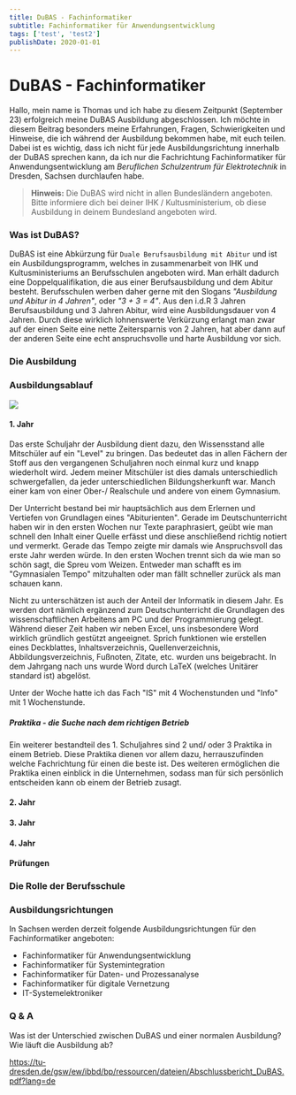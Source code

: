 ```yaml
---
title: DuBAS - Fachinformatiker
subtitle: Fachinformatiker für Anwendungsentwicklung
tags: ['test', 'test2']
publishDate: 2020-01-01
---
```



# DuBAS - Fachinformatiker
<BackButton href="/blog"/>

Hallo, mein name is Thomas und ich habe zu diesem Zeitpunkt (September 23) erfolgreich meine DuBAS Ausbildung abgeschlossen.
Ich möchte in diesem Beitrag besonders meine Erfahrungen, Fragen, Schwierigkeiten und Hinweise, die ich während der Ausbildung bekommen habe, mit euch teilen.
Dabei ist es wichtig, dass ich nicht für jede Ausbildungsrichtung innerhalb der DuBAS sprechen kann, da ich nur die Fachrichtung Fachinformatiker für Anwendungsentwicklung am <i>Beruflichen Schulzentrum für Elektrotechnik</i> in Dresden, Sachsen durchlaufen habe.

> **Hinweis:** Die DuBAS wird nicht in allen Bundesländern angeboten. Bitte informiere dich bei deiner IHK / Kultusministerium, ob diese Ausbildung in deinem Bundesland angeboten wird.


### Was ist DuBAS?

DuBAS ist eine Abkürzung für `Duale Berufsausbildung mit Abitur` und ist ein Ausbildungsprogramm, welches in zusammenarbeit von IHK und Kultusministeriums an Berufsschulen angeboten wird.
Man erhält dadurch eine Doppelqualifikation, die aus einer Berufsausbildung und dem Abitur besteht. Berufsschulen werben daher gerne mit den Slogans <i>"Ausbildung und Abitur in 4 Jahren"</i>, oder <i>"3 + 3 = 4"</i>.
Aus den i.d.R 3 Jahren Berufsausbildung und 3 Jahren Abitur, wird eine Ausbildungsdauer von 4 Jahren. Durch diese wirklich lohnenswerte Verkürzung erlangt man zwar auf der einen Seite eine nette Zeitersparnis von 2 Jahren, hat aber dann auf der anderen Seite eine echt anspruchsvolle und harte Ausbildung vor sich.

### Die Ausbildung

### Ausbildungsablauf

![](/assets/img/trace.png)

#### 1. Jahr

Das erste Schuljahr der Ausbildung dient dazu, den Wissensstand alle Mitschüler auf ein "Level" zu bringen.
Das bedeutet das in allen Fächern der Stoff aus den vergangenen Schuljahren noch einmal kurz und knapp wiederholt wird.
Jedem meiner Mitschüler ist dies damals unterschiedlich schwergefallen, da jeder unterschiedlichen Bildungsherkunft war. Manch einer kam von einer Ober-/ Realschule und andere von einem Gymnasium.

Der Unterricht bestand bei mir hauptsächlich aus dem Erlernen und Vertiefen von Grundlagen eines "Abiturienten". Gerade im Deutschunterricht haben wir in den ersten Wochen nur Texte paraphrasiert, geübt wie man schnell den Inhalt einer Quelle erfässt und diese anschließend richtig notiert und vermerkt.
Gerade das Tempo zeigte mir damals wie Anspruchsvoll das erste Jahr werden würde. In den ersten Wochen trennt sich da wie man so schön sagt, die Spreu vom Weizen. Entweder man schafft es im "Gymnasialen Tempo" mitzuhalten oder man fällt schneller zurück als man schauen kann.

Nicht zu unterschätzen ist auch der Anteil der Informatik in diesem Jahr. Es werden dort nämlich ergänzend zum Deutschunterricht die Grundlagen des wissenschaftlichen Arbeitens am PC und der Programmierung gelegt. Während dieser Zeit haben wir neben Excel, uns insbesondere Word wirklich gründlich gestützt angeeignet. Sprich funktionen wie erstellen eines Deckblattes, Inhaltsverzeichnis, Quellenverzeichnis, Abbildungsverzeichnis, Fußnoten, Zitate, etc. wurden uns beigebracht. In dem Jahrgang nach uns wurde Word durch LaTeX (welches Unitärer standard ist) abgelöst.

Unter der Woche hatte ich das Fach "IS" mit 4 Wochenstunden und "Info" mit 1 Wochenstunde.


##### Praktika - die Suche nach dem richtigen Betrieb

Ein weiterer bestandteil des 1. Schuljahres sind 2 und/ oder 3 Praktika in einem Betrieb. Diese Praktika dienen vor allem dazu, herrauszufinden welche Fachrichtung für einen die beste ist. Des weiteren ermöglichen die Praktika einen einblick in die Unternehmen, sodass man für sich persönlich entscheiden kann ob einem der Betrieb zusagt.

#### 2. Jahr

#### 3. Jahr

#### 4. Jahr

#### Prüfungen

### Die Rolle der Berufsschule

### Ausbildungsrichtungen

In Sachsen werden derzeit folgende Ausbildungsrichtungen für den Fachinformatiker angeboten:

- Fachinformatiker für Anwendungsentwicklung
- Fachinformatiker für Systemintegration
- Fachinformatiker für Daten- und Prozessanalyse
- Fachinformatiker für digitale Vernetzung
- IT-Systemelektroniker



### Q & A
Was ist der Unterschied zwischen DuBAS und einer normalen Ausbildung?
Wie läuft die Ausbildung ab?

https://tu-dresden.de/gsw/ew/ibbd/bp/ressourcen/dateien/Abschlussbericht_DuBAS.pdf?lang=de